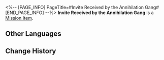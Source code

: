 <%-- [PAGE_INFO]
PageTitle=#Invite Received by the Annihilation Gang#
[END_PAGE_INFO] --%>
{{Item Infobox
|id          = 140441
|image       = Item Invite Received by the Annihilation Gang.png
|type        = Mission Item
|invCategory = Missions
|rarity      = 3
|effect      = 
|description = 
}}
'''Invite Received by the Annihilation Gang''' is a [[Mission Item]].

==Other Languages==
{{Other Languages
|en   = Invite Received by the Annihilation Gang
|zhs  = 泯灭帮收到的邀请函
|zht  = 泯滅幫收到的邀請函
|ja   = アナイアレイトギャングが受け取った招待状
|ko   = 소멸파가 받은 초대장
|es   = Invitación recibida por la Banda de la Erradicación
|fr   = Invitation reçue par le Gang de l'Annihilation
|ru   = Приглашение для Банды уничтожения
|th   = บัตรเชิญที่กลุ่มผู้กวาดล้างได้รับ
|vi   = Thư Mời Băng Hủy Hoại Nhận Được
|de   = Einladung von der Vernichtungs-Gang erhalten
|id   = Undangan yang Diterima Annihilation Gang
|pt   = Convite Recebido pela Gangue da Aniquilação
}}

==Change History==
{{Change History|2.0}}